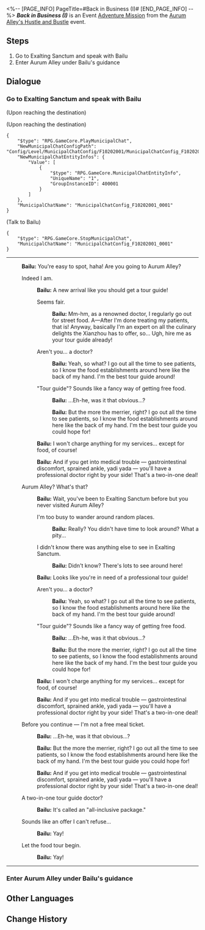 <%-- [PAGE_INFO]
PageTitle=#Back in Business (I)#
[END_PAGE_INFO] --%>
{{Stub|Dialogue.}}
{{Mission Infobox
|id            = 8003201
|title         = 
|image         = Mission Back in Business (I).png{{subst:void|<!--$UPLOAD:<<SpriteOutput/Chronicle/8003201.png>-<Mission Back in Business (I).png>-<Fate's Atlas Images>>-->}}
|type          = Adventure
|event_name    = Aurum Alley's Hustle and Bustle
|chapter       = Aurum Alley's Hustle and Bustle
|requirements  = [[Trailblaze Mission]] ''[[Obsequies Performed, A Long Road Ahead]]'' completed
|summary       = As of now, you are an essential aspect of Mingxi's planned "Aurum Alley Revival Project." Do what you can to restore the prosperity of Aurum Alley.<br />Go talk with Mingxi and see what you can help with right now.
|characters    = Bailu; Trailblazer
|startLocation = [[The Xianzhou Luofu]] - [[Exalting Sanctum]]
|world         = The Xianzhou Luofu
|area          = Exalting Sanctum
|prev          = 
|next          = Dock Operations (I)
|rewards       = Trailblaze EXP*200; Stellar Jade*40; Traveler's Guide*5; Lost Crystal*5; Credit*45,000
}}
'''''Back in Business (I)''''' is an Event [[Adventure Mission]] from the [[Aurum Alley's Hustle and Bustle]] event.

==Steps==
# Go to Exalting Sanctum and speak with Bailu
# Enter Aurum Alley under Bailu's guidance

<!--
==Gameplay Notes==

--><!--
==Trial Character==

-->
==Dialogue==
{{Stub Dialogue}}

===Go to Exalting Sanctum and speak with Bailu{{subst:void|<!--800320101-->}}===
{{Mission Description|type=adventure|location=Exalting Sanctum|Bailu, who ran away from the Alchemy Commission, seems to be in Exalting Sanctum. Greet her, and maybe then you can figure out why she is always coming to this place.<br />Sharp as you are, you've already discovered that she always appears at opportune moments to lead you into unknown dangers...}}
{{Dialogue Start}}
;(Upon reaching the destination)

;(Upon reaching the destination)
<pre>{
	"$type": "RPG.GameCore.PlayMunicipalChat",
	"NewMunicipalChatConfigPath": "Config/Level/MunicipalChatConfig/F10202001/MunicipalChatConfig_F10202001_0001.json",
	"NewMunicipalChatEntityInfos": {
		"Value": [
			{
				"$type": "RPG.GameCore.MunicipalChatEntityInfo",
				"UniqueName": "1",
				"GroupInstanceID": 400001
			}
		]
	},
	"MunicipalChatName": "MunicipalChatConfig_F10202001_0001"
}</pre>

;(Talk to Bailu)
<pre>{
	"$type": "RPG.GameCore.StopMunicipalChat",
	"MunicipalChatName": "MunicipalChatConfig_F10202001_0001"
}</pre>
----
:{{A|VO side2 jrx bailu 102 m.ogg}} {{A|VO side2 jrx bailu 102 f.ogg}} '''Bailu:''' You're easy to spot, haha! Are you going to Aurum Alley?
:{{DIcon|Arrow}} Indeed I am.
::<!--0.8-second delay-->
::{{A|VO side2 jrx bailu 103.ogg}} '''Bailu:''' A new arrival like you should get a tour guide!
::{{DIcon|Arrow}} Seems fair.
:::<!--0.8-second delay-->
:::{{A|VO side2 jrx bailu 104.ogg}} '''Bailu:''' Mm-hm, as a renowned doctor, I regularly go out for street food. A&mdash;After I'm done treating my patients, that is! Anyway, basically I'm an expert on all the culinary delights the Xianzhou has to offer, so... Ugh, hire me as your tour guide already!
::{{DIcon|Arrow}} Aren't you... a doctor?
:::{{A|VO side2 jrx bailu 105.ogg}} '''Bailu:''' Yeah, so what? I go out all the time to see patients, so I know the food establishments around here like the back of my hand. I'm the best tour guide around!
::{{DIcon|Arrow}} "Tour guide"? Sounds like a fancy way of getting free food.
:::{{A|VO side2 jrx bailu 106.ogg}} '''Bailu:''' ...Eh-he, was it that obvious...?
:::{{A|VO side2 jrx bailu 107.ogg}} '''Bailu:''' But the more the merrier, right? I go out all the time to see patients, so I know the food establishments around here like the back of my hand. I'm the best tour guide you could hope for!
::{{A|VO side2 jrx bailu 108.ogg}} '''Bailu:''' I won't charge anything for my services... except for food, of course!
::{{A|VO side2 jrx bailu 109.ogg}} '''Bailu:''' And if you get into medical trouble &mdash; gastrointestinal discomfort, sprained ankle, yadi yada &mdash; you'll have a professional doctor right by your side! That's a two-in-one deal!
:{{DIcon|Arrow}} Aurum Alley? What's that?
::<!--0.8-second delay-->
::{{A|VO side2 jrx bailu 110.ogg}} '''Bailu:''' Wait, you've been to Exalting Sanctum before but you never visited Aurum Alley?
::{{DIcon|Arrow}} I'm too busy to wander around random places.
:::{{A|VO side2 jrx bailu 111.ogg}} '''Bailu:''' Really? You didn't have time to look around? What a pity...
::{{DIcon|Arrow}} I didn't know there was anything else to see in Exalting Sanctum.
:::{{A|VO side2 jrx bailu 112.ogg}} '''Bailu:''' Didn't know? There's lots to see around here!
::{{A|VO side2 jrx bailu 113.ogg}} '''Bailu:''' Looks like you're in need of a professional tour guide!
::{{DIcon|Arrow}} Aren't you... a doctor?
:::{{A|VO side2 jrx bailu 114.ogg}} '''Bailu:''' Yeah, so what? I go out all the time to see patients, so I know the food establishments around here like the back of my hand. I'm the best tour guide around!
::{{DIcon|Arrow}} "Tour guide"? Sounds like a fancy way of getting free food.
:::{{A|VO side2 jrx bailu 115.ogg}} '''Bailu:''' ...Eh-he, was it that obvious...?
:::{{A|VO side2 jrx bailu 116.ogg}} '''Bailu:''' But the more the merrier, right? I go out all the time to see patients, so I know the food establishments around here like the back of my hand. I'm the best tour guide you could hope for!
::{{A|VO side2 jrx bailu 117.ogg}} '''Bailu:''' I won't charge anything for my services... except for food, of course!
::{{A|VO side2 jrx bailu 118.ogg}} '''Bailu:''' And if you get into medical trouble &mdash; gastrointestinal discomfort, sprained ankle, yadi yada &mdash; you'll have a professional doctor right by your side! That's a two-in-one deal!
:{{DIcon|Arrow}} Before you continue &mdash; I'm not a free meal ticket.
::<!--0.8-second delay-->
::{{A|VO side2 jrx bailu 119.ogg}} '''Bailu:''' ...Eh-he, was it that obvious...?
::{{A|VO side2 jrx bailu 120.ogg}} '''Bailu:''' But the more the merrier, right? I go out all the time to see patients, so I know the food establishments around here like the back of my hand. I'm the best tour guide you could hope for!
::{{A|VO side2 jrx bailu 121.ogg}} '''Bailu:''' And if you get into medical trouble &mdash; gastrointestinal discomfort, sprained ankle, yadi yada &mdash; you'll have a professional doctor right by your side! That's a two-in-one deal!
:{{DIcon|Arrow}} A two-in-one tour guide doctor?
::<!--0.8-second delay-->
::{{A|VO side2 jrx bailu 122.ogg}} '''Bailu:''' It's called an "all-inclusive package."
:{{DIcon|Arrow}} Sounds like an offer I can't refuse...
::<!--0.8-second delay-->
::{{A|VO side2 jrx bailu 123.ogg}} '''Bailu:''' Yay!
:{{DIcon|Arrow}} Let the food tour begin.
::<!--0.8-second delay-->
::{{A|VO side2 jrx bailu 124.ogg}} '''Bailu:''' Yay!
----
{{Dialogue End}}

===Enter Aurum Alley under Bailu's guidance{{subst:void|<!--800320102-->}}===
{{Mission Description|type=adventure|location=Exalting Sanctum|update|Bailu has plans to show you around the food establishments at Aurum Alley over in Exalting Sanctum. It's a rare and fine thing to have someone willing to serve as a free guide!<br />Since Bailu already made up her mind, you should make an effort to follow her and browse the stores in Aurum Alley...}}
{{Dialogue Start}}
{{Dialogue End}}

==Other Languages==
{{Other Languages
|en   = Back in Business (I)
|zhs  = 金戺重喧•其一
|zht  = 金戺重喧•其一
|ja   = 金庭、喧騒を重ねて・その1
|ko   = 다시 부흥하는 금빛•1
|es   = De nuevo en activo&nbsp;I
|fr   = Les affaires reprennent (I)
|ru   = Снова в деле I
|th   = คืนสู่ความรุ่งเรือง 1
|vi   = Huyên Náo Trở Lại 1
|de   = Wieder im Geschäft 1
|id   = Hiruk Pikuk yang Kembali Bergaung 1
|pt   = De Volta aos Negócios (I)
}}

==Change History==
{{Change History|1.3}}
